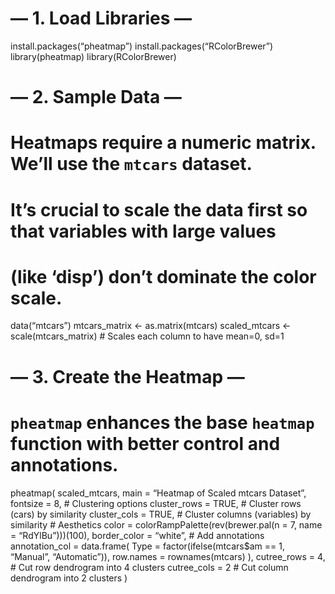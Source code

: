 

# --- 1. Load Libraries ---
install.packages("pheatmap")
install.packages("RColorBrewer")
library(pheatmap)
library(RColorBrewer)

# --- 2. Sample Data ---
# Heatmaps require a numeric matrix. We'll use the `mtcars` dataset.
# It's crucial to scale the data first so that variables with large values
# (like 'disp') don't dominate the color scale.
data("mtcars")
mtcars_matrix <- as.matrix(mtcars)
scaled_mtcars <- scale(mtcars_matrix) # Scales each column to have mean=0, sd=1

# --- 3. Create the Heatmap ---
# `pheatmap` enhances the base `heatmap` function with better control and annotations.
pheatmap(
  scaled_mtcars,
  main = "Heatmap of Scaled mtcars Dataset",
  fontsize = 8,
  # Clustering options
  cluster_rows = TRUE, # Cluster rows (cars) by similarity
  cluster_cols = TRUE, # Cluster columns (variables) by similarity
  # Aesthetics
  color = colorRampPalette(rev(brewer.pal(n = 7, name = "RdYlBu")))(100),
  border_color = "white",
  # Add annotations
  annotation_col = data.frame(
    Type = factor(ifelse(mtcars$am == 1, "Manual", "Automatic")),
    row.names = rownames(mtcars)
  ),
  cutree_rows = 4, # Cut row dendrogram into 4 clusters
  cutree_cols = 2  # Cut column dendrogram into 2 clusters
)
